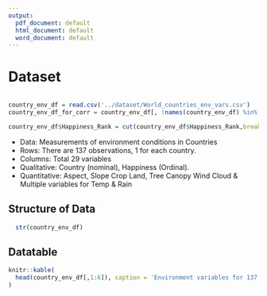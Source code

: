 ```yaml
---
output:
  pdf_document: default
  html_document: default
  word_document: default
---
```

# Dataset {#dataset}


```r
```

```r
country_env_df = read.csv('../dataset/World_countries_env_vars.csv')
country_env_df_for_corr = country_env_df[, !names(country_env_df) %in% c('Country')]

country_env_df$Happiness_Rank = cut(country_env_df$Happiness_Rank,breaks = c(0, 39,118, 159), right=TRUE, labels = c('VH' , 'H', 'U'),ordered_result = TRUE)
```

* Data: Measurements of environment conditions in Countries
* Rows: There are 137 observations, 1 for each country.
* Columns: Total 29 variables
 + Qualitative: Country (nominal), Happiness (Ordinal).
 + Quantitative: Aspect, Slope Crop Land, Tree Canopy Wind Cloud & Multiple variables for Temp & Rain

## Structure of Data

```r

  str(country_env_df)

```


## Datatable

```r
knitr::kable(
  head(country_env_df[,1:6]), caption = 'Environment variables for 137 countries'
)
```


